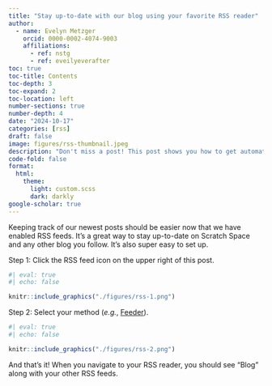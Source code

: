 ```yaml
---
title: "Stay up-to-date with our blog using your favorite RSS reader"
author:
  - name: Evelyn Metzger
    orcid: 0000-0002-4074-9003
    affiliations: 
      - ref: nstg
      - ref: eveilyeverafter
toc: true
toc-title: Contents
toc-depth: 3
toc-expand: 2
toc-location: left
number-sections: true
number-depth: 4
date: "2024-10-17"
categories: [rss]
draft: false
image: figures/rss-thumbnail.jpeg
description: "Don't miss a post! This post shows you how to get automatic updates when there's a new post."
code-fold: false
format: 
  html:
    theme: 
      light: custom.scss
      dark: darkly
google-scholar: true
---
```



Keeping track of our newest posts should be easier now that we have enabled RSS feeds. It's a great way to stay up-to-date on Scratch Space and any other blog you follow. It's also super easy to set up. 

Step 1: Click the RSS feed icon on the upper right of this post.



```r
#| eval: true
#| echo: false

knitr::include_graphics("./figures/rss-1.png")
```


Step 2: Select your method (_e.g._, [Feeder](https://feeder.co/){target='_blank'}).

```r
#| eval: true
#| echo: false

knitr::include_graphics("./figures/rss-2.png")
```

And that's it! When you navigate to your RSS reader, you should see "Blog" along with your other RSS feeds.



